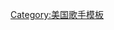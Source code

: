 <noinclude>
{{noteTA
|1=zh-cn:卡迪·B; zh-tw:卡蒂·B
}}
</noinclude>
{{Navbox musical artist
 | name       = Cardi B
 | title      = [[卡蒂·B]]
 | state      = {{{state|autocollapse}}}
 | bodyclass  = hlist
 | background = solo_singer

 | above = 
* [[卡蒂·B音樂作品列表|音樂作品]]
* [[卡蒂·B獲獎與提名列表|獲獎與提名]]

 | group1 = 錄音室專輯
 | list1 = 
* 《{{le|侵犯隐私 (专辑)|Invasion of Privacy (album)|侵犯隐私}}》

 | group2 = 混音帶
 | list2 = 
* 《{{le|Gangsta Bitch Music, Vol. 1}}》
* 《{{le|Gangsta Bitch Music, Vol. 2}}》

 | group3 = 單曲
 | list3  =
* {{单双书号转换|{{le|Bodak Yellow}}}}
* {{单双书号转换|{{le|MotorSport}}}}
* {{单双书号转换|{{le|Bartier Cardi}}}}
* {{单双书号转换|{{le|Be Careful (卡蒂·B歌曲)|Be Careful (Cardi B song)|Be Careful}}}}
* {{单双书号转换|[[I Like It (卡迪·B、坏痞兔与J·巴尔文歌曲)|I Like It]]}}
* {{单双书号转换|{{le|Ring (卡蒂·B歌曲)|Ring (Cardi B song)|Ring}}}}
* {{单双书号转换|{{le|Money (卡蒂·B歌曲)|Money (Cardi B song)|Money}}}}
* {{单双书号转换|{{le|Please Me}}}}
* {{单双书号转换|{{le|Press (卡蒂·B歌曲)|Press (Cardi B song)|Press}}}}
* {{单双书号转换|[[濕濕小可愛]]}}
* {{单双书号转换|[[Up (卡蒂·B歌曲)|Up]]}}
 | group4 = 合作單曲
 | list4  =
* {{单双书号转换|{{le|No Limit (G-Eazy song)|No Limit (G-Eazy song)|No Limit}}}}
* {{单双书号转换|{{le|La Modelo (Ozuna song)|La Modelo (Ozuna song)|La Modelo}}}}
* {{单双书号转换|{{le|Finesse (歌曲)|Finesse (song)|Finesse (Remix)}}}}
* {{单双书号转换|{{le|Ahora Dice|Ahora Dice (Remix)}}}}
* {{单双书号转换|{{le|Girls (芮塔·歐拉歌曲)|Girls (Rita Ora song)|Girls}}}}
* {{单双书号转换|{{le|Dinero (歌曲)|Dinero (song)|Dinero}}}}
* {{单双书号转换|[[像你一樣的女孩]]}}
* {{单双书号转换|{{le|Who Want the Smoke?}}}}
* {{单双书号转换|{{le|Backin' It Up}}}}
* {{单双书号转换|[[Taki Taki]]}}
* {{单双书号转换|{{le|Twerk (City Girls song)||Twerk (City Girls song)|Twerk}}}}
* {{单双书号转换|{{le|Clout (Offset song)|Clout (Offset song)|Clout}}}}
* {{单双书号转换|[[危险边缘 (歌曲)|危險邊緣]]}}
* {{单双书号转换|{{le|Yes (Fat Joe, Cardi B and Anuel AA song)|Yes (Fat Joe, Cardi B and Anuel AA song)|Yes}}}}
* {{单双书号转换|{{le|Writing on the Wall (French Montana song)|Writing on the Wall (French Montana song)|Writing on the Wall}}}}
* {{单双书号转换|[[我喜歡 (安妮塔歌曲)|我喜歡]]}}

 | group5 = 其他歌曲
 | list5 =
* {{单双书号转换|{{le|Get Up 10}}}}
* {{单双书号转换|{{le|Drip (歌曲)|Drip (song)|Drip}}}}
* {{单双书号转换|{{le|I Do (卡蒂·B歌曲)|I Do (Cardi B song)|I Do}}}}
* {{单双书号转换|{{le|Bickenhead}}}}
* {{单双书号转换|{{le|Best Life (歌曲)|Best Life (song)|Best Life}}}}
* {{单双书号转换|{{le|Thru Your Phone}}}}
* {{单双书号转换|{{le|She Bad}}}}
* {{单双书号转换|{{le|Money Bag (歌曲)|Money Bag (song)|Money Bag}}}}
* {{单双书号转换|{{le|On Me (米克·米爾歌曲)|On Me (Meek Mill song)|On Me}}}}
* {{单双书号转换|{{le|Thotiana|Thotiana (Remix)}}}}
* {{单双书号转换|{{le|Wish Wish}}}}
* {{单双书号转换|{{le|Rodeo (納斯小子與卡蒂·B歌曲)|Rodeo (Lil Nas X and Cardi B song)|Rodeo}}}}
* {{单双书号转换|{{le|Bet You Wanna}}}}

 | group6 = 相關藝人
 | list6 =
* {{Le|Offset (饒舌歌手)|Offset (rapper)|Offset}}

}}<noinclude>
{{collapsible option}}
[[Category:美国歌手模板]]
</noinclude>